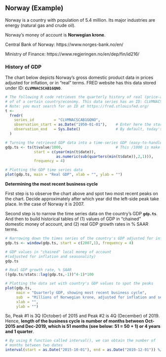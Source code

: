 
## Norway (Example)

Norway is a country with population of 5.4 million. Its major industries are energy (natural gas and crude oil).

Norway's money of account is **Norwegian krone**.

Central Bank of Norway: https://www.norges-bank.no/en/

Ministry of Finance: https://www.regjeringen.no/en/dep/fin/id216/

### History of GDP 

The chart below depicts Norway's gross domestic product data in prices adjusted for inflation, or in "real" terms. FRED website has this data stored under ID: **```CLVMNACSCAB1GQNO```**.

``` r

# The following R code retrieves the quarterly history of real (price-adjusted) volume of GDP
# of of a certain country/economy. This data series has an ID: CLVMNACSCAB1GQNO
# Note: you must search for an ID at https://fred.stlouisfed.org/
t <- 
  fredr(
    series_id         = "CLVMNACSCAB1GQNO",
    observation_start = as.Date("1950-01-01"),    # Enter here the starting date, format: YYYY-MM-DD 
    observation_end   = Sys.Date()                # By default, today's date is provided here
  )

# Turning the retrieved GDP data into a time-series GDP (easy-to-handle) data 
gdp.ts <- ts(t$value/1000,                        # This /1000 is make the data in billions of local money
             start = c(year(min(t$date)),
                       as.numeric(sub(quarters(min(t$date)),2,1))), 
             frequency = 4)

# Plotting the GDP time series data
plot(gdp.ts, main = "Real GDP", xlab = "", ylab = "")

```


__Determining the most recent business cycle__

First step is to observe the chart above and spot two most recent peaks on the chart. Decide approximately after which year did the left-side peak take place. In the case of Norway it is 2007.

Second step is to narrow the time series data on the country's GDP **```gdp.ts```**. And then to build historical tables of (1) values of GDP in "chained" domestic money of account, and (2) real GDP growth rates in % SAAR terms. 

```r

# Narrowing down the times series of the country's GDP adjusted for inflation
gdp.ts <- window(gdp.ts, start = c(2007,1), frequency = 4)

# GDP values in "chained" local money of account 
#(adjusted for inflation and seasonality)
gdp.ts

# Real GDP growth rate, % SAAR
((gdp.ts/stats::lag(gdp.ts,-1))^4-1)*100 

# Plotting the data set with country's GDP values to spot the peaks
plot(gdp.ts, 
     main = "Quarterly GDP, showing most recent business cycle",
     sub  = "Millions of Norwegian krone, adjusted for inflation and seasonality",
     xlab = "", 
     ylab = "")

```

So, Peak #1 is 3Q (October) of 2015 and Peak #2 is 4Q (December) of 2019. Hence, __length of the business cycle is number of months between Oct-2015 and Dec-2019, which is 51 months (see below: 51 = 50 + 1) or 4 years and 1 quarter__. 

```r

# By using R function called interval(), we can obtain the number of 
# months between two dates
interval(start = as.Date("2015-10-01"), end = as.Date("2019-12-01")) %/% months(1) + 1

```
